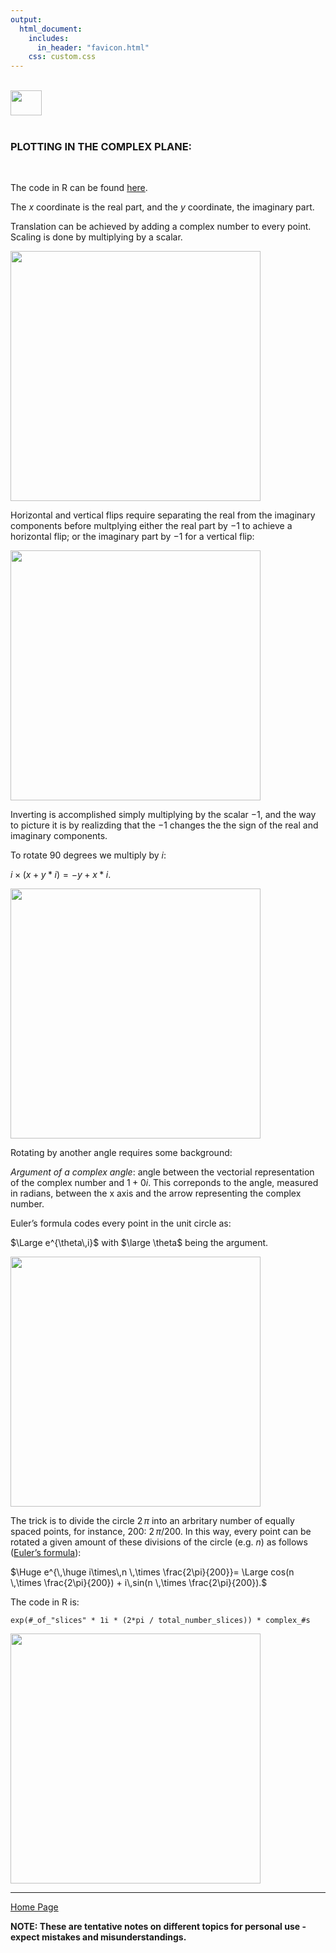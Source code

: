 ```yaml
---
output: 
  html_document:
    includes:
      in_header: "favicon.html" 
    css: custom.css
---
```


<br>
<a href="http://rinterested.github.io/statistics/index.html">
<img HEIGHT="40" WIDTH="50" src="https://cloud.githubusercontent.com/assets/9312897/10556783/a27a26fa-745c-11e5-9b1a-2d5bd737387a.PNG"></a>
<br><br>


### PLOTTING IN THE COMPLEX PLANE:
<br>

The code in R can be found [here](https://github.com/RInterested/PLOTS/blob/master/EULER'S%20EQUATION).

The $x$ coordinate is the real part, and the $y$ coordinate, the imaginary part.

Translation can be achieved by adding a complex number to every point. Scaling is done by multiplying by a scalar.

 <img src="https://cloud.githubusercontent.com/assets/9312897/12530725/e677df90-c1b5-11e5-88d0-0941665cad83.png" width="400" height="400">


Horizontal and vertical flips require separating the real from the imaginary components before multplying either the real part by $-1$ to achieve a horizontal flip; or the imaginary part by $-1$ for a vertical flip:

 <img src="https://cloud.githubusercontent.com/assets/9312897/12532014/1e61a212-c1d7-11e5-817e-9963ef08e3c6.png" width="400" height="400">


Inverting is accomplished simply multiplying by the scalar $-1$, and the way to picture it is by realizding that the $-1$ changes the the sign of the real and imaginary components.

To rotate $90$ degrees we multiply by $i$:

$i \times (x + y*i) = -y +x*i.$


 <img src="https://cloud.githubusercontent.com/assets/9312897/12530552/050802ba-c1b0-11e5-9c19-48f8b7a1b2c5.png" width="400" height="400">

Rotating by another angle requires some background:

*Argument of a complex angle*: angle between the vectorial representation of the complex number and $1 + 0i.$ This correponds to the angle, measured in radians, between the x axis and the arrow representing the complex number.

Euler's formula codes every point in the unit circle as:

$\Large e^{\theta\,i}$ with $\large \theta$ being the argument.

 <img src="https://cloud.githubusercontent.com/assets/9312897/12531325/83251704-c1c5-11e5-8605-84e645c2b8ca.png" width="400" height="400">
 
 The trick is to divide the circle $2\,\pi$ into an arbritary number of equally spaced points, for instance, $200$: $2\,\pi/200$. In this way, every point can be rotated a given amount of these divisions of the circle (e.g. $n$) as follows ([Euler's formula](https://en.wikipedia.org/wiki/Euler%27s_formula)):
 
 $\Huge e^{\,\huge i\times\,n \,\times \frac{2\pi}{200}}= \Large cos(n \,\times \frac{2\pi}{200}) + i\,sin(n \,\times \frac{2\pi}{200}).$
 
The code in R is:

```
exp(#_of_"slices" * 1i * (2*pi / total_number_slices)) * complex_#s
```
 
  <img src="https://cloud.githubusercontent.com/assets/9312897/12531383/01f4fab2-c1c7-11e5-8e20-7b145f960174.png" width="400" height="400">
 

---
<a href="http://rinterested.github.io/statistics/index.html">Home Page</a>

**NOTE: These are tentative notes on different topics for personal use - expect mistakes and misunderstandings.**
